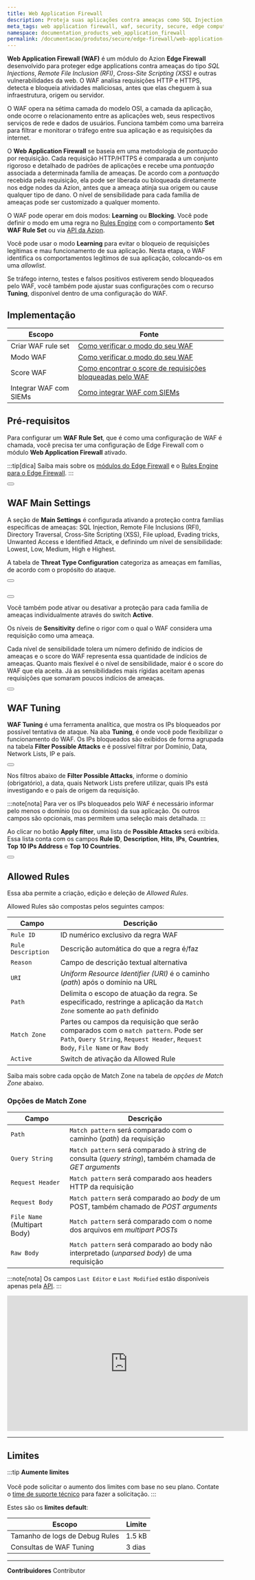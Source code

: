 ```yaml
---
title: Web Application Firewall
description: Proteja suas aplicações contra ameaças como SQL Injection, Remote File Inclusion (RFI), Cross-Site Scripting (XSS) e outras com Azion Web Application Firewall.
meta_tags: web application firewall, waf, security, secure, edge computing
namespace: documentation_products_web_application_firewall
permalink: /documentacao/produtos/secure/edge-firewall/web-application-firewall/
---
```



**Web Application Firewall (WAF)** é um módulo do Azion **Edge Firewall** desenvolvido para proteger edge applications contra ameaças do tipo *SQL Injections*, *Remote File Inclusion (RFI)*, *Cross-Site Scripting (XSS)* e outras vulnerabilidades da web. O WAF analisa requisições HTTP e HTTPS, detecta e bloqueia atividades maliciosas, antes que elas cheguem à sua infraestrutura, origem ou servidor.

O WAF opera na sétima camada do modelo OSI, a camada da aplicação, onde ocorre o relacionamento entre as aplicações web, seus respectivos serviços de rede e dados de usuários. Funciona também como uma barreira para filtrar e monitorar o tráfego entre sua aplicação e as requisições da internet.

O **Web Application Firewall** se baseia em uma metodologia de *pontuação* por requisição. Cada requisição HTTP/HTTPS é comparada a um conjunto rigoroso e detalhado de padrões de aplicações e recebe uma *pontuação* associada a determinada família de ameaças. De acordo com a *pontuação* recebida pela requisição, ela pode ser liberada ou bloqueada diretamente nos edge nodes da Azion, antes que a ameaça atinja sua origem ou cause qualquer tipo de dano. O nível de sensibilidade para cada família de ameaças pode ser customizado a qualquer momento.

O WAF pode operar em dois modos: **Learning** ou **Blocking**. Você pode definir o modo em uma regra no [Rules Engine](/pt-br/documentacao/produtos/secure/edge-firewall/rules-engine/) com o comportamento **Set WAF Rule Set** ou via [API da Azion](https://api.azion.com/#cee49f12-e1d1-4d93-b117-2ef4554121b6).

Você pode usar o modo **Learning** para evitar o bloqueio de requisições legítimas e mau funcionamento de sua aplicação. Nesta etapa, o WAF identifica os comportamentos legítimos de sua aplicação, colocando-os em uma *allowlist*.

Se tráfego interno, testes e falsos positivos estiverem sendo bloqueados pelo WAF, você também pode ajustar suas configurações com o recurso **Tuning**, disponível dentro de uma configuração do WAF.

## Implementação

| Escopo | Fonte |
| ------ | ----- |
| Criar WAF rule set | [Como verificar o modo do seu WAF](/pt-br/documentacao/produtos/guias/secure/criar-waf-rule-set) |
| Modo WAF | [Como verificar o modo do seu WAF](/pt-br/documentacao/produtos/guias/como-verificar-modo-do-seu-waf/) |
| Score WAF | [Como encontrar o score de requisições bloqueadas pelo WAF](/pt-br/documentacao/produtos/guias/como-encontrar-score-de-requisicoes-bloqueadas-pelo-waf/) |
| Integrar WAF com SIEMs | [Como integrar WAF com SIEMs](/pt-br/documentacao/produtos/secure/automarizar/integrar-siems/) |

## Pré-requisitos

Para configurar um **WAF Rule Set**, que é como uma configuração de WAF é chamada, você precisa ter uma configuração de Edge Firewall com o módulo **Web Application Firewall** ativado.

:::tip[dica]
Saiba mais sobre os [módulos do Edge Firewall](/pt-br/documentacao/produtos/secure/edge-firewall/) e o [Rules Engine para o Edge Firewall](/pt-br/documentacao/produtos/secure/edge-firewall/rules-engine/).
:::

<Button href="/pt-br/documentacao/produtos/guias/secure/edge-firewall-definir-main-settings/" text="consulte o guia configurar edge firewall" variant="secondary"></Button>

## WAF Main Settings

A seção de **Main Settings** é configurada ativando a proteção contra famílias específicas de ameaças: SQL Injection, Remote File Inclusions (RFI), Directory Traversal, Cross-Site Scripting (XSS), File upload, Evading tricks, Unwanted Access e Identified Attack, e definindo um nível de sensibilidade: Lowest, Low, Medium, High e Highest.

A tabela de **Threat Type Configuration** categoriza as ameaças em famílias, de acordo com o propósito do ataque.

<Button href="/pt-br/documentacao/produtos/secure/edge-firewall/web-application-firewall/rule-sets/#tipos-de-ameacas" text="saiba mais sobre os tipos de ameaça" variant="secondary"></Button> <br></br>

<Button href="/pt-br/documentacao/produtos/guias/secure/criar-waf-rule-set/" text="consulte o guia sobre criar rule set" variant="secondary"></Button>

Você também pode ativar ou desativar a proteção para cada família de ameaças individualmente através do switch **Active**.

Os níveis de **Sensitivity** define o rigor com o qual o WAF considera uma requisição como uma ameaça. 

Cada nível de sensibilidade tolera um número definido de indícios de ameaças e o score do WAF representa essa quantidade de indícios de ameaças. Quanto mais flexível é o nível de sensibilidade, maior é o score do WAF que ela aceita. Já as sensibilidades mais rígidas aceitam apenas requisições que somaram poucos indícios de ameaças.

<Button href="/pt-br/documentacao/produtos/secure/edge-firewall/web-application-firewall/rule-sets/#niveis-de-sensibilidade" text="saiba mais sobre níveis de sensibilidade" variant="secondary"></Button>

## WAF Tuning

**WAF Tuning** é uma ferramenta analítica, que mostra os IPs bloqueados por possível tentativa de ataque. Na aba **Tuning**, é onde você pode flexibilizar o funcionamento do WAF. Os IPs bloqueados são exibidos de forma agrupada na tabela **Filter Possible Attacks** e é possível filtrar por Domínio, Data, Network Lists, IP e país.

<Button href="/pt-br/documentacao/produtos/guias/secure/tune-waf/" text="consulte o guia fazer tuning do WAF" variant="secondary"></Button> 

Nos filtros abaixo de **Filter Possible Attacks**, informe o domínio (obrigatório), a data, quais Network Lists prefere utilizar, quais IPs está investigando e o país de origem da requisição. 

:::note[nota]
Para ver os IPs bloqueados pelo WAF é necessário informar pelo menos o domínio (ou os domínios) da sua aplicação. Os outros campos são opcionais, mas permitem uma seleção mais detalhada.
:::

Ao clicar no botão **Apply filter**, uma lista de **Possible Attacks** será exibida. Essa lista conta com os campos **Rule ID**, **Description**, **Hits**, **IPs**, **Countries**, **Top 10 IPs Address** e **Top 10 Countries**.

<Button href="/pt-br/documentacao/produtos/secure/edge-firewall/web-application-firewall/custom-allowed-rules/" text="saiba mais sobre Custom Allowed Rules do WAF" variant="secondary"></Button>

## Allowed Rules

Essa aba permite a criação, edição e deleção de *Allowed Rules*.

Allowed Rules são compostas pelos seguintes campos:

| Campo | Descrição |
| ----- | --------- |
| `Rule ID` | ID numérico exclusivo da regra WAF | 
| `Rule Description` | Descrição automática do que a regra é/faz |
| `Reason` | Campo de descrição textual alternativa |
| `URI` | *Uniform Resource Identifier (URI)* é o caminho (*path*) após o domínio na URL |
| `Path` | Delimita o escopo de atuação da regra. Se especificado, restringe a aplicação da `Match Zone` somente ao `path` definido |
| `Match Zone` | Partes ou campos da requisição que serão comparados com o `match pattern`. Pode ser `Path`, `Query String`, `Request Header`, `Request Body`, `File Name` or `Raw Body` |
| `Active` | Switch de ativação da Allowed Rule |

Saiba mais sobre cada opção de Match Zone na tabela de *opções de Match Zone* abaixo.

### Opções de Match Zone

| Campo | Descrição |
| ----- | --------- |
| `Path` | `Match pattern` será comparado com o caminho (*path*) da requisição |
| `Query String` | `Match pattern` será comparado à string de consulta (*query string*), também chamada de *GET arguments* |
| `Request Header` | `Match pattern` será comparado aos headers HTTP da requisição | 
| `Request Body` | `Match pattern` será comparado ao *body* de um POST, também chamado de *POST arguments* |
| `File Name` (Multipart Body) | `Match pattern` será comparado com o nome dos arquivos em *multipart POSTs* |
| `Raw Body` | `Match pattern` será comparado ao body não interpretado (*unparsed body*) de uma requisição |

:::note[nota]
Os campos `Last Editor` e `Last Modified` estão disponíveis apenas pela [API](https://api.azion.com).
:::

<iframe width="560" height="315" src="https://www.youtube.com/embed/EFxq5Woc_Dg" loading="lazy" title="Introduction to WAF setup and configuration" frameborder="0" allow="accelerometer; autoplay; clipboard-write; encrypted-media; gyroscope; picture-in-picture; web-share" allowfullscreen></iframe>

---

## Limites

:::tip
**Aumente limites** <br></br>
Você pode solicitar o aumento dos limites com base no seu plano. Contate o [time de suporte técnico](/pt-br/documentacao/servicos/suporte/) para fazer a solicitação.
:::

Estes são os **limites default**:

| Escopo | Limite |
| ------ | ------ |
| Tamanho de logs de Debug Rules | 1.5 kB |
| Consultas de WAF Tuning | 3 dias |

---


**Contribuidores** <ContributorList>Contributor</ContributorList>
